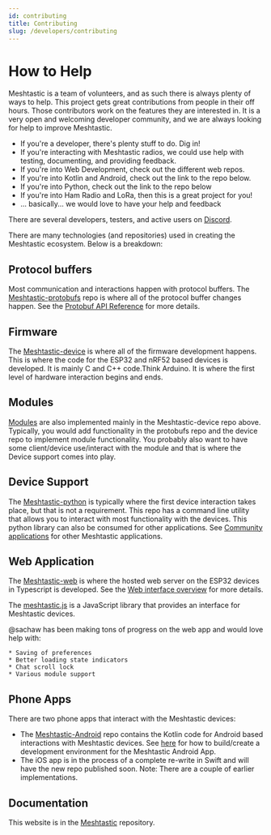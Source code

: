 ```yaml
---
id: contributing
title: Contributing
slug: /developers/contributing
---
```


# How to Help

Meshtastic is a team of volunteers, and as such there is always plenty of ways to help. This project gets great contributions from people in their off hours. Those contributors work on the features they are interested in. It is a very open and welcoming developer community, and we are always looking for help to improve Meshtastic.

- If you're a developer, there's plenty stuff to do. Dig in!
- If you're interacting with Meshtastic radios, we could use help with testing, documenting, and providing feedback.
- If you're into Web Development, check out the different web repos.
- If you're into Kotlin and Android, check out the link to the repo below.
- If you're into Python, check out the link to the repo below
- If you're into Ham Radio and LoRa, then this is a great project for you!
- ... basically... we would love to have your help and feedback

There are several developers, testers, and active users on [Discord](https://discord.gg/ktMAKGBnBs).

There are many technologies (and repositories) used in creating the Meshtastic ecosystem. Below is a breakdown:

## Protocol buffers

Most communication and interactions happen with protocol buffers. The [Meshtastic-protobufs](https://github.com/meshtastic/Meshtastic-protobufs) repo is where all of the protocol buffer changes happen. See the [Protobuf API Reference](/docs/developers/protobufs/api) for more details.

## Firmware

The [Meshtastic-device](https://github.com/meshtastic/Meshtastic-device) is where all of the firmware development happens. This is where the code for the ESP32 and nRF52 based devices is developed. It is mainly C and C++ code.Think Arduino. It is where the first level of hardware interaction begins and ends.

## Modules

[Modules](/docs/software/modules) are also implemented mainly in the Meshtastic-device repo above. Typically, you would add functionality in the protobufs repo and the device repo to implement module functionality. You probably also want to have some client/device use/interact with the module and that is where the Device support comes into play.

## Device Support

The [Meshtastic-python](https://github.com/meshtastic/Meshtastic-python) is typically where the first device interaction takes place, but that is not a requirement. This repo has a command line utility that allows you to interact with most functionality with the devices. This python library can also be consumed for other applications. See [Community applications](/docs/software/community/community-overview) for other Meshtastic applications.

## Web Application

The [Meshtastic-web](https://github.com/meshtastic/meshtastic-web) is where the hosted web server on the ESP32 devices in Typescript is developed. See the [Web interface overview](/docs/software/web/web-app-software) for more details.

The [meshtastic.js](https://github.com/meshtastic/meshtastic.js) is a JavaScript library that provides an interface for Meshtastic devices.

@sachaw has been making tons of progress on the web app and would love help with:

    * Saving of preferences
    * Better loading state indicators
    * Chat scroll lock
    * Various module support

## Phone Apps

There are two phone apps that interact with the Meshtastic devices:

- The [Meshtastic-Android](https://github.com/meshtastic/Meshtastic-Android) repo contains the Kotlin code for Android based interactions with Meshtastic devices. See [here](/docs/developers/android/build-app) for how to build/create a development environment for the Meshtastic Android App.
- The iOS app is in the process of a complete re-write in Swift and will have the new repo published soon. Note: There are a couple of earlier implementations.

## Documentation

This website is in the [Meshtastic](https://github.com/meshtastic/Meshtastic) repository.
